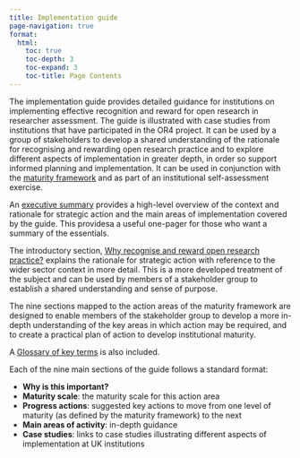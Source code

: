 ```yaml
---
title: Implementation guide
page-navigation: true
format:
  html:
    toc: true
    toc-depth: 3
    toc-expand: 3
    toc-title: Page Contents
---
```


The implementation guide provides detailed guidance for institutions on implementing effective recognition and reward for open research in researcher assessment. The guide is illustrated with case studies from institutions that have participated in the OR4 project. It can be used by a group of stakeholders to develop a shared understanding of the rationale for recognising and rewarding open research practice and to explore different aspects of implementation in greater depth, in order so support informed planning and implementation. It can be used in conjunction with the [maturity framework](maturity-framework.qmd) and as part of an institutional self-assessment exercise.

An [executive summary](guide-summary.qmd) provides a high-level overview of the context and rationale for strategic action and the main areas of implementation covered by the guide. This providesa a useful one-pager for those who want a summary of the essentials.

The introductory section, [Why recognise and reward open research practice?](guide-intro.qmd) explains the rationale for strategic action with reference to the wider sector context in more detail. This is a more developed treatment of the subject and can be used by members of a stakeholder group to establish a shared understanding and sense of purpose.

The nine sections mapped to the action areas of the maturity framework are designed to enable members of the stakeholder group to develop a more in-depth understanding of the key areas in which action may be required, and to create a practical plan of action to develop institutional maturity. 

A [Glossary of key terms](glossary.qmd) is also included.

Each of the nine main sections of the guide follows a standard format:

- **Why is this important?**
- **Maturity scale**: the maturity scale for this action area
- **Progress actions**: suggested key actions to move from one level of maturity (as defined by the maturity framework) to the next
- **Main areas of activity**: in-depth guidance
- **Case studies**: links to case studies illustrating different aspects of implementation at UK institutions


